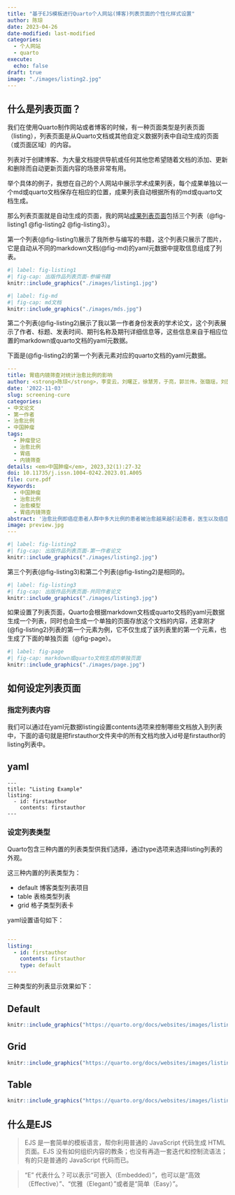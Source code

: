 ```yaml
---
title: "基于EJS模板进行Quarto个人网站(博客)列表页面的个性化样式设置"
author: 陈琼
date: 2023-04-26
date-modified: last-modified
categories:
  - 个人网站
  - quarto
execute:
  echo: false
draft: true
image: "./images/listing2.jpg"
---
```


## 什么是列表页面？

我们在使用Quarto制作网站或者博客的时候，有一种页面类型是列表页面（listing），列表页面是从Quarto文档或其他自定义数据列表中自动生成的页面（或页面区域）的内容。

列表对于创建博客、为大量文档提供导航或任何其他您希望随着文档的添加、更新和删除而自动更新页面内容的场景非常有用。

举个具体的例子，我想在自己的个人网站中展示学术成果列表，每个成果单独以一个md或quarto文档保存在相应的位置，成果列表自动根据所有的md或quarto文档生成。

那么列表页面就是自动生成的页面，我的网站[成果列表页面](https://www.chenq.site/publications/)包括三个列表（@fig-listing1 @fig-listing2 @fig-listing3）。

第一个列表(@fig-listing1)展示了我所参与编写的书籍，这个列表只展示了图片，它是自动从不同的markdown文档(@fig-md)的yaml元数据中提取信息组成了列表。

```r
#| label: fig-listing1
#| fig-cap: 出版作品列表页面-参编书籍
knitr::include_graphics("./images/listing1.jpg")
```

```r
#| label: fig-md
#| fig-cap: md文档
knitr::include_graphics("./images/mds.jpg")
```

第二个列表(@fig-listing2)展示了我以第一作者身份发表的学术论文，这个列表展示了作者、标题、发表时间、期刊名称及期刊详细信息等，这些信息来自于相应位置的markdown或quarto文档的yaml元数据。

下面是(@fig-listing2)的第一个列表元素对应的quarto文档的yaml元数据。

```yaml
---
title: 胃癌内镜筛查对统计治愈比例的影响
author: <strong>陈琼</strong>，李变云，刘曙正，徐慧芳，于亮，郭兰伟，张璐瑶，刘茵，王潇杨，孙喜斌，张韶凯
date: '2022-11-03'
slug: screening-cure
categories: 
- 中文论文
- 第一作者
- 治愈比例
- 中国肿瘤
tags:
  - 肿瘤登记
  - 治愈比例
  - 胃癌
  - 内镜筛查
details: <em>中国肿瘤</em>, 2023,32(1):27-32
doi: 10.11735/j.issn.1004-0242.2023.01.A005
file: cure.pdf
Keywords:
  - 中国肿瘤
  - 治愈比例
  - 治愈模型
  - 胃癌内镜筛查
abstract: '治愈比例即癌症患者人群中多大比例的患者被治愈越来越引起患者，医生以及癌症防控策略制定者的注意。本研究探讨了胃癌内镜筛查对治愈比例的影响。'
image: preview.jpg
---
```

```r
#| label: fig-listing2
#| fig-cap: 出版作品列表页面-第一作者论文
knitr::include_graphics("./images/listing2.jpg")
```

第三个列表(@fig-listing3)和第二个列表(@fig-listing2)是相同的。

```r
#| label: fig-listing3
#| fig-cap: 出版作品列表页面-共同作者论文
knitr::include_graphics("./images/listing3.jpg")
```

如果设置了列表页面，Quarto会根据markdown文档或quarto文档的yaml元数据生成一个列表，同时也会生成一个单独的页面存放这个文档的内容，还拿刚才(@fig-listing2)列表的第一个元素为例，它不仅生成了该列表里的第一个元素，也生成了下面的单独页面（@fig-page）。

```r
#| label: fig-page
#| fig-cap: markdown或quarto文档生成的单独页面
knitr::include_graphics("./images/page.jpg")
```


## 如何设定列表页面

### 指定列表内容
我们可以通过在yaml元数据listing设置contents选项来控制哪些文档放入到列表中，下面的语句就是把firstauthor文件夹中的所有文档均放入id号是firstauthor的listing列表中。

:::{.callout-important}

## yaml

```
---
title: "Listing Example"
listing:
  - id: firstauthor
    contents: firstauthor
---
```

:::



### 设定列表类型
Quarto包含三种内置的列表类型供我们选择，通过type选项来选择listing列表的外观。

这三种内置的列表类型为：

- default 博客类型列表项目
- table 表格类型列表
- grid 格子类型列表卡

yaml设置语句如下：

```yaml

---
listing:
  - id: firstauthor
    contents: firstauthor
    type: default
---

```

三种类型的列表显示效果如下：

::: {.panel-tabset}

## Default

```r
knitr::include_graphics("https://quarto.org/docs/websites/images/listing-default.png")
```

## Grid

```r
knitr::include_graphics("https://quarto.org/docs/websites/images/listing-grid.png")
```

## Table

```r
knitr::include_graphics("https://quarto.org/docs/websites/images/listing-table.png")
```

:::

:::{.callout-important}

## 什么是EJS
> EJS 是一套简单的模板语言，帮你利用普通的 JavaScript 代码生成 HTML 页面。EJS 没有如何组织内容的教条；也没有再造一套迭代和控制流语法；有的只是普通的 JavaScript 代码而已。

> “E” 代表什么？可以表示“可嵌入（Embedded）”，也可以是“高效（Effective）”、“优雅（Elegant）”或者是“简单（Easy）”。

:::
